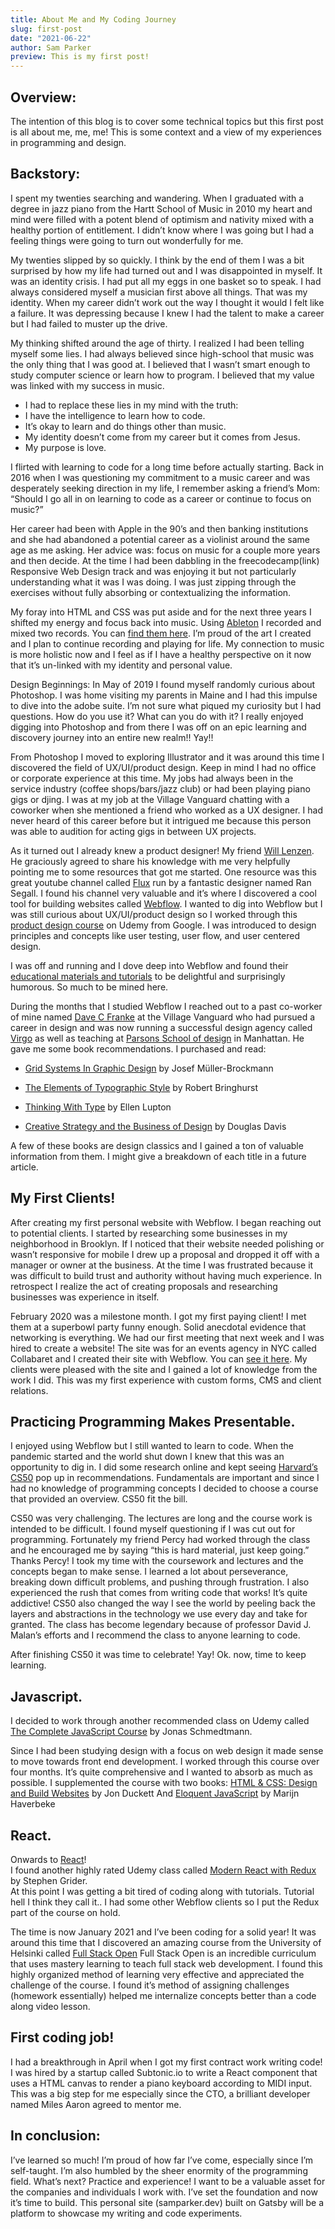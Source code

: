 ```yaml
---
title: About Me and My Coding Journey 
slug: first-post
date: "2021-06-22"
author: Sam Parker
preview: This is my first post!
---
```


## Overview:
The intention of this blog is to cover some technical topics but this first post is all about me, me, me! This is some context and a view of my experiences in programming and design.

## Backstory:
I spent my twenties searching and wandering. When I graduated with a degree in jazz piano from the Hartt School of Music in 2010 my heart and mind were filled with a potent blend of optimism and nativity mixed with a healthy portion of entitlement. I didn’t know where I was going but I had a feeling things were going to turn out wonderfully for me. 

My twenties slipped by so quickly. I think by the end of them I was a bit surprised by how my life had turned out and I was disappointed in myself. It was an identity crisis. I had put all my eggs in one basket so to speak. I had always considered myself a musician first above all things. That was my identity. When my career didn’t work out the way I thought it would I felt like a failure. It was depressing because I knew I had the talent to make a career but I had failed to muster up the drive. 

My thinking shifted around the age of thirty. I realized I had been telling myself some lies. I had always believed since high-school that music was the only thing that I was good at. I believed that I wasn’t smart enough to study computer science or learn how to program. I believed that my value was linked with my success in music. 

- I had to replace these lies in my mind with the truth: 
- I have the intelligence to learn how to code. 
- It’s okay to learn and do things other than music.
- My identity doesn’t come from my career but it comes from Jesus. 
- My purpose is love.

I flirted with learning to code for a long time before actually starting. Back in 2016 when I was questioning my commitment to a music career and was desperately seeking direction in my life, I remember asking a friend’s Mom: “Should I go all in on learning to code as a career or continue to focus on music?” 

Her career had been with Apple in the 90’s and then banking institutions and she had abandoned a potential career as a violinist around the same age as me asking. Her advice was: focus on music for a couple more years and then decide.
At the time I had been dabbling in the freecodecamp(link) Responsive Web Design track and was enjoying it but not particularly understanding what it was I was doing. I was just zipping through the exercises without fully absorbing or contextualizing the information. 

My foray into HTML and CSS was put aside and for the next three years I shifted my energy and focus back into music. Using [Ableton](https://www.ableton.com/) I recorded and mixed two records. You can [find them here](https://sambrosiamusic.bandcamp.com/).
I’m proud of the art I created and I plan to continue recording and playing for life. My connection to music is more holistic now and I feel as if I have a healthy perspective on it now that it’s un-linked with my identity and personal value. 

Design Beginnings: 
In May of 2019 I found myself randomly curious about Photoshop. I was home visiting my parents in Maine and I had this impulse to dive into the adobe suite. I’m not sure what piqued my curiosity but I had questions. How do you use it? What can you do with it? I really enjoyed digging into Photoshop and from there I was off on an epic learning and discovery journey into an entire new realm!! Yay!!

From Photoshop I moved to exploring Illustrator and it was around this time I discovered the field of UX/UI/product design. Keep in mind I had no office or corporate experience at this time. My jobs had always been in the service industry (coffee shops/bars/jazz club) or had been playing piano gigs or djing. I was at my job at the Village Vanguard chatting with a coworker when she mentioned a friend who worked as a UX designer. I had never heard of this career before but it intrigued me because this person was able to audition for acting gigs in between UX projects.

As it turned out I already knew a product designer! My friend [Will Lenzen](https://willlenzenjr.com/). He graciously agreed to share his knowledge with me very helpfully pointing me to some resources that got me started. One resource was this great youtube channel called [Flux](https://www.youtube.com/c/FluxWithRanSegall/featured) run by a fantastic designer named Ran Segall. I found his channel very valuable and it’s where I discovered a cool tool for building websites called [Webflow](https://webflow.com/). I wanted to dig into Webflow but I was still curious about UX/UI/product design so I worked through this [product design course](https://www.udacity.com/course/product-design--ud509)  on Udemy from Google. I was introduced to design principles and concepts like user testing, user flow, and user centered design.

I was off and running and I dove deep into Webflow and found their [educational materials and tutorials](https://university.webflow.com/lesson) to be delightful and surprisingly humorous.  So much to be mined here. 

During the months that I studied Webflow I reached out to a past co-worker of mine named [Dave C Franke](https://www.davecfrankel.com/) at the Village Vanguard who had pursued a career in design and was now running a successful design agency called [Virgo](https://www.virgo-ny.com/) as well as teaching at [Parsons School of design](https://www.newschool.edu/parsons/) in Manhattan. He gave me some book recommendations. I purchased and read: 

- [Grid Systems In Graphic Design](https://www.amazon.com/Grid-systems-graphic-design-communication/dp/3721201450) by Josef Müller-Brockmann

- [The Elements of Typographic Style](https://www.amazon.com/Elements-Typographic-Style-Version-Anniversary/dp/0881792128/ref=sr_1_1?crid=1EFETVF1EYMVI&dchild=1&keywords=elements+of+typographic+style&qid=1624911194&s=books&sprefix=elements+of+typ%2Cstripbooks%2C154&sr=1-1) by Robert Bringhurst

- [Thinking With Type](https://www.amazon.com/Thinking-Type-2nd-revised-expanded/dp/1568989695/ref=sr_1_1?crid=3UGWWW5Q11Z6O&dchild=1&keywords=thinking+with+type&qid=1624911222&s=books&sprefix=thinking+with+%2Cstripbooks%2C158&sr=1-1) by Ellen Lupton

- [Creative Strategy and the Business of Design](https://www.amazon.com/Creative-Strategy-Business-Design-Douglas/dp/1440341559/ref=sr_1_1?crid=2MHBBK2DANU2R&dchild=1&keywords=creative+strategy+and+business+of+design&qid=1624911260&s=books&sprefix=creative+stra%2Cstripbooks%2C161&sr=1-1) by Douglas Davis

A few of these books are design classics and I gained a ton of valuable information from them. I might give a breakdown of each title in a future article.

## My First Clients! 
After creating my first personal website with Webflow. I began reaching out to potential clients. I started by researching some businesses in my neighborhood in Brooklyn. If I noticed that their website needed polishing or wasn’t responsive for mobile I drew up a proposal and dropped it off with a manager or owner at the business. At the time I was frustrated because it was difficult to build trust and authority without having much experience. In retrospect I realize the act of creating proposals and researching businesses was experience in itself. 

February 2020 was a milestone month. I got my first paying client! I met them at a superbowl party funny enough. Solid anecdotal evidence that networking is everything. We had our first meeting that next week and I was hired to create a website! The site was for an events agency in NYC called Collabaret and I created their site with Webflow. You can [see it here](https://www.collabaretcreative.com/).
My clients were pleased with the site and I gained a lot of knowledge from the work I did. This was my first experience with custom forms, CMS and client relations.

## Practicing Programming Makes Presentable.
I enjoyed using Webflow but I still wanted to learn to code. When the pandemic started and the world shut down I knew that this was an opportunity to dig in. I did some research online and kept seeing [Harvard’s CS50](https://cs50.harvard.edu/college/2021/fall/) pop up in recommendations. Fundamentals are important and since I had no knowledge of programming concepts I decided to choose a course that provided an overview.  CS50 fit the bill. 

CS50 was very challenging. The lectures are long and the course work is intended to be difficult. I found myself questioning if I was cut out for programming. Fortunately my friend Percy had worked through the class and he encouraged me by saying “this is hard material, just keep going.” Thanks Percy! I took my time with the coursework and lectures and the concepts began to make sense. I learned a lot about perseverance,  breaking down difficult problems, and pushing through frustration. I also experienced the rush that comes from writing code that works! It’s quite addictive! CS50 also changed the way I see the world by peeling back the layers and abstractions in the technology we use every day and take for granted. The class has become legendary because of professor David J. Malan’s efforts and I recommend the class to anyone learning to code.

After finishing CS50 it was time to celebrate! Yay! Ok. now, time to keep learning. 
## Javascript. 
I decided to work through another recommended class on Udemy called [The Complete JavaScript Course](https://www.udemy.com/course/the-complete-javascript-course/) by Jonas Schmedtmann. 

Since I had been studying design with a focus on web design it made sense to move towards front end development. 
I worked through this course over four months. It’s quite comprehensive and I wanted to absorb as much as possible. I supplemented the course with two books:
[HTML & CSS: Design and Build Websites](https://www.amazon.com/HTML-CSS-Design-Build-Websites/dp/1118008189) by Jon Duckett 
And
[Eloquent JavaScript](https://eloquentjavascript.net/) by Marijn Haverbeke

## React.
Onwards to [React](https://reactjs.org/)!  
I found another highly rated Udemy class called [Modern React with Redux](https://www.udemy.com/course/react-redux/) by Stephen Grider.  
At this point I was getting a bit tired of coding along with tutorials. Tutorial hell I think they call it.. I had some other Webflow clients so I put the Redux part of the course on hold. 

The time is now January 2021 and I’ve been coding for a solid year! It was around this time that I discovered an amazing course from the University of Helsinki called [Full Stack Open](https://fullstackopen.com/en/) 
Full Stack Open is an incredible curriculum that uses mastery learning to teach full stack web development. I found this highly organized method of learning very effective and appreciated the challenge of the course. I found it’s method of assigning challenges (homework essentially) helped me internalize concepts better than a code along video lesson.
## First coding job!
I had a breakthrough in April when I got my first contract work writing code! I was hired by a startup called Subtonic.io to write a React component that uses a HTML canvas to render a piano keyboard according to MIDI input. This was a big step for me especially since the CTO, a brilliant developer named Miles Aaron agreed to mentor me. 
## In conclusion: 
I’ve learned so much! I’m proud of how far I’ve come, especially since I’m self-taught. I’m also humbled by the sheer enormity of the programming field. 
What’s next? Practice and experience! I want to be a valuable asset for the companies and individuals I work with. I’ve set the foundation and now it’s time to build. This personal site (samparker.dev) built on Gatsby will be a platform to showcase my writing and code experiments.

